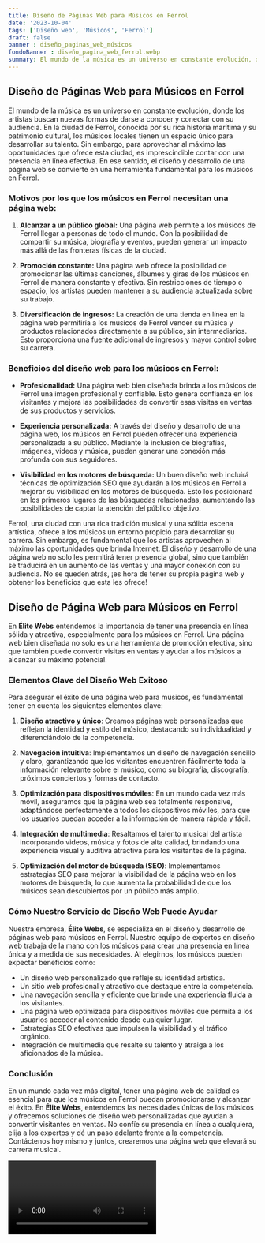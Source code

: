 ```yaml
---
title: Diseño de Páginas Web para Músicos en Ferrol
date: '2023-10-04'
tags: ['Diseño web', 'Músicos', 'Ferrol']
draft: false
banner : diseño_paginas_web_músicos
fondoBanner : diseño_pagina_web_ferrol.webp
summary: El mundo de la música es un universo en constante evolución, donde los artistas buscan nuevas formas de darse a conocer y conectar con su audiencia. En la ciudad de Ferrol, conocida por su rica historia marítima y su patrimonio cultural, los músicos locales tienen un espacio único para desarrollar su talento. Sin embargo, para aprovechar al máximo las oportunidades que ofrece esta ciudad, es imprescindible contar con una presencia en línea efectiva. En ese sentido, el diseño y desarrollo de una página web se convierte en una herramienta fundamental para los músicos en Ferrol.
---
```


## Diseño de Páginas Web para Músicos en Ferrol

El mundo de la música es un universo en constante evolución, donde los artistas buscan nuevas formas de darse a conocer y conectar con su audiencia. En la ciudad de Ferrol, conocida por su rica historia marítima y su patrimonio cultural, los músicos locales tienen un espacio único para desarrollar su talento. Sin embargo, para aprovechar al máximo las oportunidades que ofrece esta ciudad, es imprescindible contar con una presencia en línea efectiva. En ese sentido, el diseño y desarrollo de una página web se convierte en una herramienta fundamental para los músicos en Ferrol.

### Motivos por los que los músicos en Ferrol necesitan una página web:

1. **Alcanzar a un público global:** Una página web permite a los músicos de Ferrol llegar a personas de todo el mundo. Con la posibilidad de compartir su música, biografía y eventos, pueden generar un impacto más allá de las fronteras físicas de la ciudad.

2. **Promoción constante:** Una página web ofrece la posibilidad de promocionar las últimas canciones, álbumes y giras de los músicos en Ferrol de manera constante y efectiva. Sin restricciones de tiempo o espacio, los artistas pueden mantener a su audiencia actualizada sobre su trabajo.

3. **Diversificación de ingresos:** La creación de una tienda en línea en la página web permitiría a los músicos de Ferrol vender su música y productos relacionados directamente a su público, sin intermediarios. Esto proporciona una fuente adicional de ingresos y mayor control sobre su carrera.

### Beneficios del diseño web para los músicos en Ferrol:

- **Profesionalidad:** Una página web bien diseñada brinda a los músicos de Ferrol una imagen profesional y confiable. Esto genera confianza en los visitantes y mejora las posibilidades de convertir esas visitas en ventas de sus productos y servicios.

- **Experiencia personalizada:** A través del diseño y desarrollo de una página web, los músicos en Ferrol pueden ofrecer una experiencia personalizada a su público. Mediante la inclusión de biografías, imágenes, videos y música, pueden generar una conexión más profunda con sus seguidores.

- **Visibilidad en los motores de búsqueda:** Un buen diseño web incluirá técnicas de optimización SEO que ayudarán a los músicos en Ferrol a mejorar su visibilidad en los motores de búsqueda. Esto los posicionará en los primeros lugares de las búsquedas relacionadas, aumentando las posibilidades de captar la atención del público objetivo.

Ferrol, una ciudad con una rica tradición musical y una sólida escena artística, ofrece a los músicos un entorno propicio para desarrollar su carrera. Sin embargo, es fundamental que los artistas aprovechen al máximo las oportunidades que brinda Internet. El diseño y desarrollo de una página web no solo les permitirá tener presencia global, sino que también se traducirá en un aumento de las ventas y una mayor conexión con su audiencia. No se queden atrás, ¡es hora de tener su propia página web y obtener los beneficios que esta les ofrece!

<GifSeo />

<Cta />

## Diseño de Página Web para Músicos en Ferrol

En **Élite Webs** entendemos la importancia de tener una presencia en línea sólida y atractiva, especialmente para los músicos en Ferrol. Una página web bien diseñada no solo es una herramienta de promoción efectiva, sino que también puede convertir visitas en ventas y ayudar a los músicos a alcanzar su máximo potencial.

### Elementos Clave del Diseño Web Exitoso

Para asegurar el éxito de una página web para músicos, es fundamental tener en cuenta los siguientes elementos clave:

1. **Diseño atractivo y único**: Creamos páginas web personalizadas que reflejan la identidad y estilo del músico, destacando su individualidad y diferenciándolo de la competencia.

2. **Navegación intuitiva**: Implementamos un diseño de navegación sencillo y claro, garantizando que los visitantes encuentren fácilmente toda la información relevante sobre el músico, como su biografía, discografía, próximos conciertos y formas de contacto.

3. **Optimización para dispositivos móviles**: En un mundo cada vez más móvil, aseguramos que la página web sea totalmente responsive, adaptándose perfectamente a todos los dispositivos móviles, para que los usuarios puedan acceder a la información de manera rápida y fácil.

4. **Integración de multimedia**: Resaltamos el talento musical del artista incorporando videos, música y fotos de alta calidad, brindando una experiencia visual y auditiva atractiva para los visitantes de la página.

5. **Optimización del motor de búsqueda (SEO)**: Implementamos estrategias SEO para mejorar la visibilidad de la página web en los motores de búsqueda, lo que aumenta la probabilidad de que los músicos sean descubiertos por un público más amplio.

### Cómo Nuestro Servicio de Diseño Web Puede Ayudar

Nuestra empresa, **Élite Webs**, se especializa en el diseño y desarrollo de páginas web para músicos en Ferrol. Nuestro equipo de expertos en diseño web trabaja de la mano con los músicos para crear una presencia en línea única y a medida de sus necesidades. Al elegirnos, los músicos pueden expectar beneficios como:

- Un diseño web personalizado que refleje su identidad artística.
- Un sitio web profesional y atractivo que destaque entre la competencia.
- Una navegación sencilla y eficiente que brinde una experiencia fluida a los visitantes.
- Una página web optimizada para dispositivos móviles que permita a los usuarios acceder al contenido desde cualquier lugar.
- Estrategias SEO efectivas que impulsen la visibilidad y el tráfico orgánico.
- Integración de multimedia que resalte su talento y atraiga a los aficionados de la música.

### Conclusión

En un mundo cada vez más digital, tener una página web de calidad es esencial para que los músicos en Ferrol puedan promocionarse y alcanzar el éxito. En **Élite Webs**, entendemos las necesidades únicas de los músicos y ofrecemos soluciones de diseño web personalizadas que ayudan a convertir visitantes en ventas. No confíe su presencia en línea a cualquiera, elija a los expertos y dé un paso adelante frente a la competencia. Contáctenos hoy mismo y juntos, crearemos una página web que elevará su carrera musical.

<Video />

<CtaBot job='Músicos' city='Ferrol'/>

<Gmaps query='Ferrol+españa+maps' />